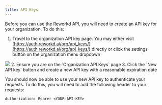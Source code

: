 ---
title: API Keys
---

Before you can use the Reworkd API, you will need to create an API key for your organization. To do this:
1. Travel to the organization API key page. You may either visit [https://auth.reworkd.ai/org/api_keys/](https://auth.reworkd.ai/org/api_keys/) directly or click the settings button on the organization menu dropdown
<Frame>
  <img src="/images/organization-menu.png" />
</Frame>
2. Ensure you are on the `Organization API Keys` page
3. Click the `New API key` button and create a new API key with a reasonable expiration date

You should now be able to use your new API key to authenticate your requests. To do this, you will need to add the following header to your requests:
```
Authorization: Bearer <YOUR-API-KEY>
```
